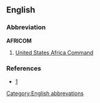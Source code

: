 {{wikipedia}}
==English==

===Abbreviation===
'''AFRICOM'''

#[[w:United States Africa Command|United States Africa Command]]

===References===
*[http://www.africom.mil/AboutAFRICOM.asp]

[[Category:English abbrevations]]